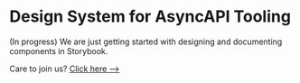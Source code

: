 
<Meta 
    title="Tooling/Getting Started/Introduction" 
/>

# Design System for AsyncAPI Tooling

(In progress) We are just getting started with designing and documenting components in Storybook. 

Care to join us? [Click here -->](https://github.com/asyncapi/design-system)